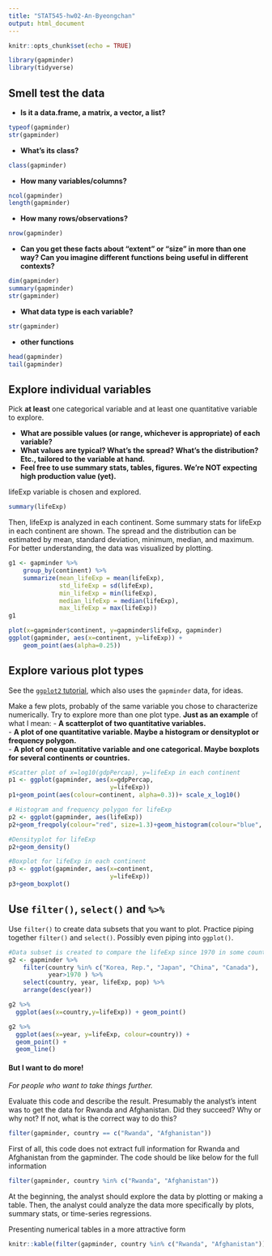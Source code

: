 ```yaml
---
title: "STAT545-hw02-An-Byeongchan"
output: html_document
---
```


```r
knitr::opts_chunk$set(echo = TRUE)
```

```r
library(gapminder)
library(tidyverse)
```

## Smell test the data
- **Is it a data.frame, a matrix, a vector, a list?**
```r
typeof(gapminder)
str(gapminder)
```

- **What’s its class?**
```r
class(gapminder)
```


- **How many variables/columns?**
```r
ncol(gapminder)
length(gapminder)
```

- **How many rows/observations?**
```r
nrow(gapminder)
```

- **Can you get these facts about “extent” or “size” in more than one way? Can you imagine different functions being useful in different contexts?**
```r
dim(gapminder)
summary(gapminder)
str(gapminder)
```

- **What data type is each variable?**
```r
str(gapminder)
```


- **other functions**
```r
head(gapminder)
tail(gapminder)
```


## Explore individual variables
Pick __at least__ one categorical variable and at least one quantitative variable to explore.

- **What are possible values (or range, whichever is appropriate) of each variable?**
- **What values are typical? What's the spread? What's the distribution? Etc., tailored to the variable at hand.**
- **Feel free to use summary stats, tables, figures. We're NOT expecting high production value (yet).**  
  
lifeExp variable is chosen and explored.
```r
summary(lifeExp)
```
Then, lifeExp is analyzed in each continent. Some summary stats for lifeExp in each continent are shown. The spread and the distribution can be estimated by mean, standard deviation, minimum, median, and maximum. For better understanding, the data was visualized by plotting.
```r
g1 <- gapminder %>% 
    group_by(continent) %>% 
    summarize(mean_lifeExp = mean(lifeExp), 
              std_lifeExp = sd(lifeExp),
              min_lifeExp = min(lifeExp),
              median_lifeExp = median(lifeExp),
              max_lifeExp = max(lifeExp))
g1

plot(x=gapminder$continent, y=gapminder$lifeExp, gapminder)
ggplot(gapminder, aes(x=continent, y=lifeExp)) +
    geom_point(aes(alpha=0.25))

```


## Explore various plot types
See the [`ggplot2` tutorial](https://github.com/jennybc/ggplot2-tutorial), which also uses the `gapminder` data, for ideas.

Make a few plots, probably of the same variable you chose to characterize numerically. Try to explore more than one plot type. **Just as an example** of what I mean:
- **A scatterplot of two quantitative variables.**  
- **A plot of one quantitative variable. Maybe a histogram or densityplot or frequency polygon.**  
- **A plot of one quantitative variable and one categorical. Maybe boxplots for several continents or countries.**  

```r
#Scatter plot of x=log10(gdpPercap), y=lifeExp in each continent
p1 <- ggplot(gapminder, aes(x=gdpPercap,
                            y=lifeExp))
p1+geom_point(aes(colour=continent, alpha=0.3))+ scale_x_log10()

# Histogram and frequency polygon for lifeExp
p2 <- ggplot(gapminder, aes(lifeExp))
p2+geom_freqpoly(colour="red", size=1.3)+geom_histogram(colour="blue", alpha=0.3)

#Densityplot for lifeExp
p2+geom_density()

#Boxplot for lifeExp in each continent 
p3 <- ggplot(gapminder, aes(x=continent,
                            y=lifeExp))
p3+geom_boxplot()
```

## Use `filter()`, `select()` and `%>%`
Use `filter()` to create data subsets that you want to plot.
Practice piping together `filter()` and `select()`. Possibly even piping into `ggplot()`.

```r
#Data subset is created to compare the lifeExp since 1970 in some countries including Korea, Japan, China, and Canada.
g2 <- gapminder %>%
    filter(country %in% c("Korea, Rep.", "Japan", "China", "Canada"),
           year>1970 ) %>%
    select(country, year, lifeExp, pop) %>% 
    arrange(desc(year))

g2 %>% 
  ggplot(aes(x=country,y=lifeExp)) + geom_point()

g2 %>% 
  ggplot(aes(x=year, y=lifeExp, colour=country)) + 
  geom_point() +
  geom_line()
```



#### But I want to do more!

*For people who want to take things further.*

Evaluate this code and describe the result. Presumably the analyst's intent was to get the data for Rwanda and Afghanistan. Did they succeed? Why or why not? If not, what is the correct way to do this?

```r
filter(gapminder, country == c("Rwanda", "Afghanistan"))
```

First of all, this code does not extract full information for Rwanda and Afghanistan from the gapminder. The code should be like below for the full information
```r
filter(gapminder, country %in% c("Rwanda", "Afghanistan"))
```
At the beginning, the analyst should explore the data by plotting or making a table. Then, the analyst could analyze the data more specifically by plots, summary stats, or time-series regressions. 

Presenting numerical tables in a more attractive form
```r
knitr::kable(filter(gapminder, country %in% c("Rwanda", "Afghanistan")))
```


